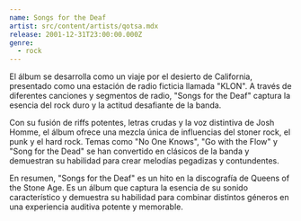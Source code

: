 ```yaml
---
name: Songs for the Deaf
artist: src/content/artists/qotsa.mdx
release: 2001-12-31T23:00:00.000Z
genre:
  - rock
---
```


El álbum se desarrolla como un viaje por el desierto de California, presentado como una estación de radio ficticia llamada "KLON". A través de diferentes canciones y segmentos de radio, "Songs for the Deaf" captura la esencia del rock duro y la actitud desafiante de la banda.

Con su fusión de riffs potentes, letras crudas y la voz distintiva de Josh Homme, el álbum ofrece una mezcla única de influencias del stoner rock, el punk y el hard rock. Temas como "No One Knows", "Go with the Flow" y "Song for the Dead" se han convertido en clásicos de la banda y demuestran su habilidad para crear melodías pegadizas y contundentes.

En resumen, "Songs for the Deaf" es un hito en la discografía de Queens of the Stone Age. Es un álbum que captura la esencia de su sonido característico y demuestra su habilidad para combinar distintos géneros en una experiencia auditiva potente y memorable.

